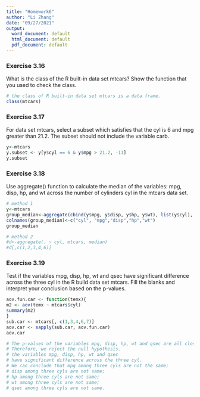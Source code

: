 ```yaml
---
title: "Homework6"
author: "Li Zhang"
date: "09/27/2021"
output:
  word_document: default
  html_document: default
  pdf_document: default
---
```


### Exercise 3.16

What is the class of the R built-in data set mtcars? Show the function that you used to check the class.
```r

# the class of R built-in data set mtcars is a data frame.
class(mtcars)


```




### Exercise 3.17

For data set mtcars, select a subset which satisfies that the cyl is 6 and mpg greater than 21.2. The subset should not include the variable carb.

```r

y<-mtcars
y.subset <- y[y$cyl == 6 & y$mpg > 21.2, -11]
y.subset


```
### Exercise 3.18

Use aggregate() function to calculate the median of the variables: mpg, disp, hp, and wt across the number of cylinders cyl in the mtcars data set.

```r

# method 1
y<-mtcars
group_median<-aggregate(cbind(y$mpg, y$disp, y$hp, y$wt), list(y$cyl), median)
colnames(group_median)<-c("cyl", "mpg","disp","hp","wt")
group_median

# method 2
#d<-aggregate(. ~ cyl, mtcars, median)
#d[,c(1,2,3,4,6)]


```



### Exercise 3.19

Test if the variables mpg, disp, hp, wt and qsec have significant difference across the three cyl in the R build data set mtcars. Fill the blanks and interpret your conclusion based on the p-values.

```r
aov.fun.car <- function(temx){
m2 <- aov(temx ~ mtcars$cyl)
summary(m2)
}
sub.car <- mtcars[, c(1,3,4,6,7)]
aov.car <- sapply(sub.car, aov.fun.car)
aov.car

# The p-values of the variables mpg, disp, hp, wt and qsec are all close to 0
# Therefore, we reject the null hypothesis.
# the variables mpg, disp, hp, wt and qsec 
# have significant difference across the three cyl.
# We can conclude that mpg among three cyls are not the same;
# disp among three cyls are not same;
# hp among three cyls are not same;
# wt among three cyls are not same;
# qsec among three cyls are not same.

```